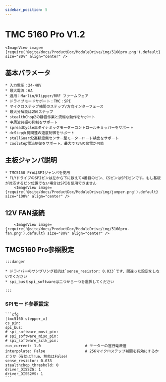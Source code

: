 ```yaml
---
sidebar_position: 5
---
```





# TMC 5160 Pro V1.2

    <ImageView image={require('@site/docs/ProductDoc/ModuleDrive/img/5160pro.png').default} size="80%" align="center" />

## 基本パラメータ

    * 入力電圧：24-48V
    * 最大電流：6A
    * 適用：Marlin/Klipper/RRF ファームウェア
    * ドライブモードサポート：TMC：SPI
    * マイクロステップ補間のステップ/方向インターフェース
    * 最大分解能は256ステップ
    * stealthChop2の静音作業と流暢な動作をサポート
    * 中周波共振の抑制をサポート
    * spreadCycle高ダイナミックモーターコントロールチョッパーをサポート
    * dcStep負荷関連の速度制御をサポート
    * stallGuard2高精度無センサー型モーターロード検出をサポート
    * coolStep電流制御をサポート、最大で75%の節電が可能

## 主板ジャンパ説明

    * TMC5160 ProはSPIジャンパを使用
    * FLYドライブのSPIピンは左から下に数えて4番目のピン、CSピンはSPIピンです。もし基板が対応するピン位置でない場合はSPIを使用できません
        <ImageView image={require('@site/docs/ProductDoc/ModuleDrive/img/jumper.png').default} size="100%" align="center" />

## 12V FAN接続

        <ImageView image={require('@site/docs/ProductDoc/ModuleDrive/img/5160pro-fan.png').default} size="80%" align="center" />


## TMC5160 Pro参照設定

    :::danger

    * ドライバーのサンプリング抵抗は`sense_resistor: 0.033`です、間違った設定をしないでください
    * spi_busとspi_softwareは二つから一つを選択してください
    
    :::

### SPIモード参照設定

    ```cfg
    [tmc5160 stepper_x]
    cs_pin:
    spi_bus:
    # spi_software_mosi_pin:
    # spi_software_miso_pin:
    # spi_software_sclk_pin: 
    run_current: 1.0                    # モーターの運行電流値
    interpolate: False                  # 256マイクロステップ補間を有効にするかどうか（有効はTrue、無効はFalse）
    sense_resistor: 0.033
    stealthchop_threshold: 0
    driver_DISS2G: 1
    driver_DISS2VS: 1
    ```
